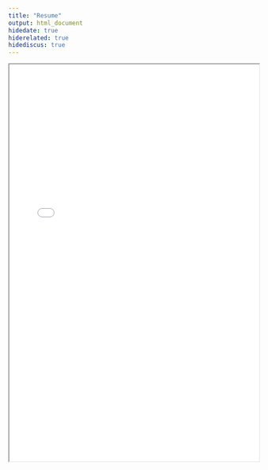 ```yaml
---
title: "Resume"
output: html_document
hidedate: true
hiderelated: true
hidediscus: true
---
```


<center>
<iframe src="/resume_files/CV_RuthRaichur.pdf" width="100%" height="800" border="0"></iframe>
</center>
